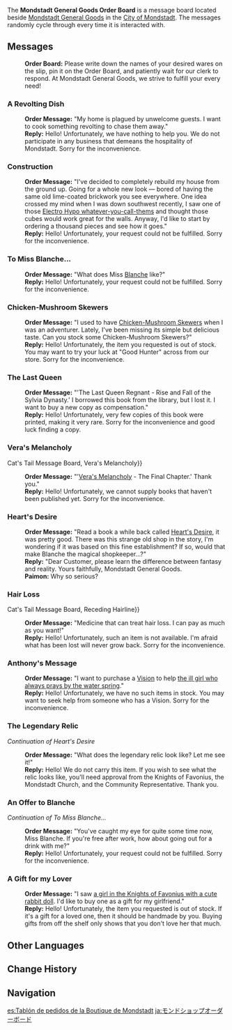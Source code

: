 {{Location Infobox
|image        = Sign Mondstadt General Goods Order Board.png
|type         = Point of Interest
|type2        = Bulletin Board
|region       = Mondstadt
|area         = Starfell Valley
|subarea      = City of Mondstadt
}}
{{Description|Please write down the names of your desired wares on the slip, pin it on the Order Board, and patiently wait for our clerk to respond. At Mondstadt General Goods, we strive to fulfill your every need!}}

The '''Mondstadt General Goods Order Board''' is a message board located beside [[Mondstadt General Goods]] in the [[City of Mondstadt]]. The messages randomly cycle through every time it is interacted with.

==Messages==
{{Dialogue start}}
:'''Order Board:''' Please write down the names of your desired wares on the slip, pin it on the Order Board, and patiently wait for our clerk to respond. At Mondstadt General Goods, we strive to fulfill your every need!

===A Revolting Dish===
:'''Order Message:''' "My home is plagued by unwelcome guests. I want to cook something revolting to chase them away."
:'''Reply:''' Hello! Unfortunately, we have nothing to help you. We do not participate in any business that demeans the hospitality of Mondstadt. Sorry for the inconvenience.

===Construction===
:'''Order Message:''' "I've decided to completely rebuild my house from the ground up. Going for a whole new look &mdash; bored of having the same old lime-coated brickwork you see everywhere. One idea crossed my mind when I was down southwest recently, I saw one of those [[Electro Hypostasis|Electro Hypo whatever-you-call-thems]] and thought those cubes would work great for the walls. Anyway, I'd like to start by ordering a thousand pieces and see how it goes."
:'''Reply:''' Hello! Unfortunately, your request could not be fulfilled. Sorry for the inconvenience.

===To Miss Blanche...===
:'''Order Message:''' "What does Miss [[Blanche]] like?"
:'''Reply:''' Hello! Unfortunately, your request could not be fulfilled. Sorry for the inconvenience.

===Chicken-Mushroom Skewers===
:'''Order Message:''' "I used to have [[Chicken-Mushroom Skewer]]s when I was an adventurer. Lately, I've been missing its simple but delicious taste. Can you stock some Chicken-Mushroom Skewers?"
:'''Reply:''' Hello! Unfortunately, the item you requested is out of stock. You may want to try your luck at "Good Hunter" across from our store. Sorry for the inconvenience.

===The Last Queen===
:'''Order Message:''' "'The Last Queen Regnant - Rise and Fall of the Sylvia Dynasty.' I borrowed this book from the library, but I lost it. I want to buy a new copy as compensation."
:'''Reply:''' Hello! Unfortunately, very few copies of this book were printed, making it very rare. Sorry for the inconvenience and good luck finding a copy.

===Vera's Melancholy===
{{See also|Cat's Tail Message Board#Vera's Melancholy{{!}}Cat's Tail Message Board, Vera's Melancholy}}
:'''Order Message:''' "'[[Vera's Melancholy]] - The Final Chapter.' Thank you."
:'''Reply:''' Hello! Unfortunately, we cannot supply books that haven't been published yet. Sorry for the inconvenience.

===Heart's Desire===
:'''Order Message:''' "Read a book a while back called [[Heart's Desire]], it was pretty good. There was this strange old shop in the story, I'm wondering if it was based on this fine establishment? If so, would that make Blanche the magical shopkeeper...?"
:'''Reply:''' "Dear Customer, please learn the difference between fantasy and reality. Yours faithfully, Mondstadt General Goods.
:'''Paimon:''' Why so serious?

===Hair Loss===
{{See also|Cat's Tail Message Board#Receding Hairline{{!}}Cat's Tail Message Board, Receding Hairline}}
:'''Order Message:''' "Medicine that can treat hair loss. I can pay as much as you want!"
:'''Reply:''' Hello! Unfortunately, such an item is not available. I'm afraid what has been lost will never grow back. Sorry for the inconvenience.

===Anthony's Message===
:'''Order Message:''' "I want to purchase a [[Vision]] to help [[Anna|the ill girl who always prays by the water spring]]."
:'''Reply:''' Hello! Unfortunately, we have no such items in stock. You may want to seek help from someone who has a Vision. Sorry for the inconvenience.

===The Legendary Relic===
''Continuation of Heart's Desire''
:'''Order Message:''' "What does the legendary relic look like? Let me see it!"
:'''Reply:''' Hello! We do not carry this item. If you wish to see what the relic looks like, you'll need approval from the Knights of Favonius, the Mondstadt Church, and the Community Representative. Thank you.

===An Offer to Blanche===
''Continuation of To Miss Blanche...''
:'''Order Message:''' "You've caught my eye for quite some time now, Miss Blanche. If you're free after work, how about going out for a drink with me?"
:'''Reply:''' Hello! Unfortunately, your request could not be fulfilled. Sorry for the inconvenience.

===A Gift for my Lover===
:'''Order Message:''' "I saw [[Amber|a girl in the Knights of Favonius with a cute rabbit doll]]. I'd like to buy one as a gift for my girlfriend."
:'''Reply:''' Hello! Unfortunately, the item you requested is out of stock. If it's a gift for a loved one, then it should be handmade by you. Buying gifts from off the shelf only shows that you don't love her that much.
{{Dialogue end}}

==Other Languages==
{{Other Languages
|en      = Mondstadt General Goods Order Board
|zhs     = 蒙德百货订货板
|zhs_rm  = Méngdé Bǎihuò Dìnghuò Bǎn
|zht     = 蒙德百貨訂貨板
|zht_rm  = Méngdé Bǎihuò Dìnghuò Bǎn
|zh_tl   = Mondstadt General Store Order Board
|ja      = モンドショップオーダーボード
|ja_rm   = Mondo Shoppu Oodaa Boodo
|ja_tl   = Mondstadt Shop Order Board
|ko      = 몬드 잡화점 주문 보드
|ko_rm   = 
|ko_tl   = 
|es      = Tablón de pedidos de la Boutique de Mondstadt
|es_tl   = 
|fr      = Panneau de commande - Bazar de Mondstadt
|fr_tl   = Order Board - Mondstadt Bazaar
|ru      = Доска заказов «Мондштадтского Купца»
|ru_tl   = Mondstadt Merchant Order Board
|th      = กระดานคำสั่งซื้อสินค้าทั่วไปของ Mondstadt
|th_rm   = 
|th_tl   = 
|vi      = Bảng Đặt Hàng Bách Hóa Mondstadt
|vi_tl   = 
|de      = Bestellungen für Mondstadts Gemischtwaren
|de_tl   = Orders for Mondstadt General Goods
|id      = Papan Pesanan Barang Toko Mondstadt General Goods
|id_tl   = Mondstadt General Goods Order Board
|pt      = Tabela de Pedidos do Bazar de Mondstadt.
|pt_tl   = 
}}

==Change History==
{{Change History|1.0}}

==Navigation==
{{PoI Navbox|Mondstadt}}

[[es:Tablón de pedidos de la Boutique de Mondstadt]]
[[ja:モンドショップオーダーボード]]